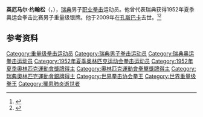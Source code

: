 {{Otheruses|other=名为英厄马尔·约翰松的其他人物|英厄马尔·约翰松}}
{{NoteTA|G1=Sports}}
'''英厄马尔·约翰松'''（{{lang-sv|Ingemar Johansson}}，{{bd|1932年|9月22日|2009年|1月30日}}），[[瑞典|瑞典]]男子[[职业拳击|职业拳击]]运动员。他曾代表瑞典获得1952年夏季奥运会拳击比赛男子重量级银牌。他于2009年在[[孔斯巴卡|孔斯巴卡]]去世。<ref>{{Cite web|title=Ingemar JOHANSSON|url=https://olympics.com/en/athletes/ingemar-ingo-johansson|accessdate=2021-04-04|work=International Olympic Committee}}</ref><ref>{{cite web|url=https://www.olympedia.org/athletes/8161|title=Ingemar Johansson|work=Olympedia|accessdate=2021-04-04}}</ref>

== 参考资料 ==
{{reflist}}

{{运动画刊年度最佳体育人物}}
{{美联社年度最佳男运动员}}

{{Authority control}}
{{DEFAULTSORT:Johansson, Ingemar}}
[[Category:重量级拳击运动员|Category:重量级拳击运动员]]
[[Category:瑞典男子拳击运动员|Category:瑞典男子拳击运动员]]
[[Category:瑞典奥运拳击运动员|Category:瑞典奥运拳击运动员]]
[[Category:1952年夏季奥林匹克运动会拳击运动员|Category:1952年夏季奥林匹克运动会拳击运动员]]
[[Category:1952年夏季奧林匹克運動會獎牌得主|Category:1952年夏季奧林匹克運動會獎牌得主]]
[[Category:奧林匹克運動會拳擊獎牌得主|Category:奧林匹克運動會拳擊獎牌得主]]
[[Category:瑞典奧林匹克運動會銀牌得主|Category:瑞典奧林匹克運動會銀牌得主]]
[[Category:世界拳击协会拳王|Category:世界拳击协会拳王]]
[[Category:世界重量级拳王|Category:世界重量级拳王]]
[[Category:罹患肺炎逝世者|Category:罹患肺炎逝世者]]